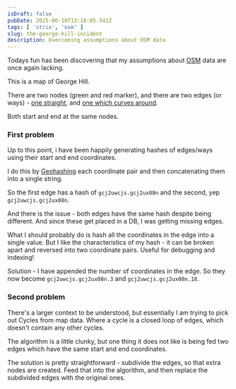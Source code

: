 ```yaml
---
isDraft: false
pubDate: 2025-06-10T13:18:05.541Z
tags: [ 'strix', 'osm' ]
slug: the-george-hill-incident
description: Overcoming assumptions about OSM data
---
```



Todays fun has been discovering that my assumptions about [OSM](https://www.openstreetmap.org/) data are once again lacking.


<ImageModal src={imageOSM} alt="Map of George Hill" width={640} height={400} fit="cover" />


This is a map of George Hill. 

There are two nodes (green and red marker), and there are two edges (or ways) - [one straight](https://www.openstreetmap.org/way/29406442), and [one which curves around](https://www.openstreetmap.org/way/29406453). 

Both start and end at the same nodes.



### First problem


Up to this point, i have been happily generating hashes of edges/ways using their start and end coordinates.

I do this by [Geohashing](https://www.geohash.es/) each coordinate pair and then concatenating them into a single string.

So the first edge has a hash of `gcj2uwcjs.gcj2ux08n` and the second, yep `gcj2uwcjs.gcj2ux08n`.

And there is the issue - both edges have the same hash despite being different. And since these get placed in a DB, I was getting missing edges.

What I should probably do is hash all the coordinates in the edge into a single value. But I like the characteristics of my hash - it can be broken apart and reversed into two coordinate pairs. Useful for debugging and indexing!

Solution - I have appended the number of coordinates in the edge. So they now become `gcj2uwcjs.gcj2ux08n.3` and `gcj2uwcjs.gcj2ux08n.18`. 



### Second problem

There's a larger context to be understood, but essentially I am trying to pick out Cycles from map data. Where a cycle is a closed loop of edges, which doesn't contain any other cycles.

The algorithm is a little clunky, but one thing it does not like is being fed two edges which have the same start and end coordinates.

The solution is pretty straightforward - subdivide the edges, so that extra nodes are created. Feed that into the algorithm, and then replace the subdivided edges with the original ones.


